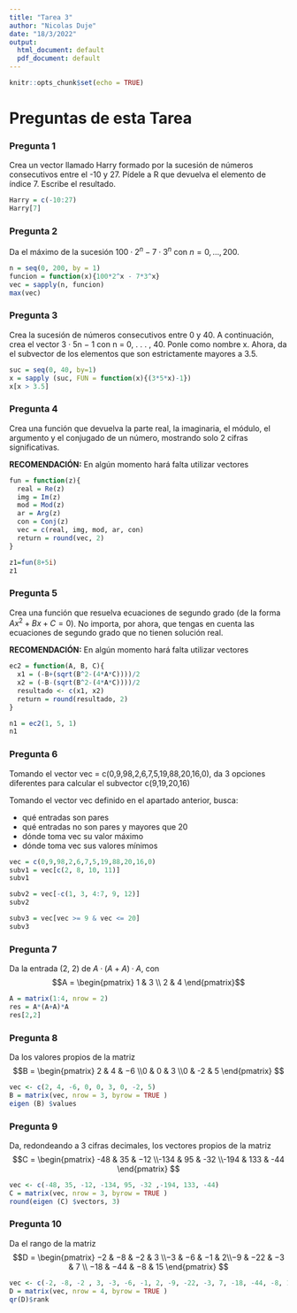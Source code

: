 ```yaml
---
title: "Tarea 3"
author: "Nicolas Duje"
date: "18/3/2022"
output:
  html_document: default
  pdf_document: default
---
```


```r
knitr::opts_chunk$set(echo = TRUE)
```

# Preguntas de esta Tarea

### Pregunta 1

Crea un vector llamado Harry formado por la sucesión de números consecutivos entre el -10 y 27. Pídele a R que devuelva el elemento de índice 7. Escribe el resultado.

```r

Harry = c(-10:27)
Harry[7]

```

### Pregunta 2
Da el máximo de la sucesión $100\cdot 2^n -7\cdot3^n$ con $n=0,\dots,200$.

```r

n = seq(0, 200, by = 1)
funcion = function(x){100*2^x - 7*3^x}
vec = sapply(n, funcion)
max(vec)

```


### Pregunta 3
Crea la sucesión de números consecutivos entre 0 y 40. A continuación, crea el vector 3 · 5n − 1 con
n = 0, . . . , 40. Ponle como nombre x. Ahora, da el subvector de los elementos que son estrictamente mayores
a 3.5.
```r

suc = seq(0, 40, by=1)
x = sapply (suc, FUN = function(x){(3*5*x)-1}) 
x[x > 3.5]
```

### Pregunta 4
Crea una función que devuelva la parte real, la imaginaria, el módulo, el argumento y el conjugado de un
número, mostrando solo 2 cifras significativas.

**RECOMENDACIÓN:** En algún momento hará falta utilizar vectores

```r

fun = function(z){
  real = Re(z)
  img = Im(z)
  mod = Mod(z)
  ar = Arg(z)
  con = Conj(z)
  vec = c(real, img, mod, ar, con)
  return = round(vec, 2)
}

z1=fun(8+5i)
z1
```
### Pregunta 5
Crea una función que resuelva ecuaciones de segundo grado (de la forma $Ax^2 + Bx + C = 0$). No importa,
por ahora, que tengas en cuenta las ecuaciones de segundo grado que no tienen solución real.

**RECOMENDACIÓN:** En algún momento hará falta utilizar vectores


```r

ec2 = function(A, B, C){
  x1 = (-B+(sqrt(B^2-(4*A*C))))/2
  x2 = (-B-(sqrt(B^2-(4*A*C))))/2
  resultado <- c(x1, x2)
  return = round(resultado, 2)
}

n1 = ec2(1, 5, 1)
n1
```
### Pregunta 6

Tomando el vector vec = c(0,9,98,2,6,7,5,19,88,20,16,0), da 3 opciones diferentes para calcular el
subvector c(9,19,20,16)

Tomando el vector vec definido en el apartado anterior, busca:

* qué entradas son pares
* qué entradas no son pares y mayores que 20
* dónde toma vec su valor máximo
* dónde toma vec sus valores mínimos

```r
vec = c(0,9,98,2,6,7,5,19,88,20,16,0)
subv1 = vec[c(2, 8, 10, 11)]
subv1

subv2 = vec[-c(1, 3, 4:7, 9, 12)]
subv2

subv3 = vec[vec >= 9 & vec <= 20]
subv3
```
### Pregunta 7
Da la entrada (2, 2) de $A · (A + A) · A$, con $$A = \begin{pmatrix} 1 & 3 \\ 2 & 4 \end{pmatrix}$$

```r

A = matrix(1:4, nrow = 2)
res = A*(A+A)*A
res[2,2]

```
### Pregunta 8
Da los valores propios de la matriz $$B = \begin{pmatrix} 2 & 4 & −6 \\0 & 0 & 3 \\0 & -2 & 5 \end{pmatrix} $$


```r

vec <- c(2, 4, -6, 0, 0, 3, 0, -2, 5)
B = matrix(vec, nrow = 3, byrow = TRUE )
eigen (B) $values

```
### Pregunta 9
Da, redondeando a 3 cifras decimales, los vectores propios de la matriz $$C = \begin{pmatrix} -48 & 35  & −12 \\-134 & 95 & -32 \\-194 & 133 & -44 \end{pmatrix} $$

```r

vec <- c(-48, 35, -12, -134, 95, -32 ,-194, 133, -44)
C = matrix(vec, nrow = 3, byrow = TRUE )
round(eigen (C) $vectors, 3)

```
### Pregunta 10
Da el rango de la matriz $$D = \begin{pmatrix} −2 & −8 & −2 & 3 \\−3 & −6 & −1 & 2\\−9 & −22 & −3 & 7 \\ −18 & −44 & −8 & 15 \end{pmatrix} $$

```r

vec <- c(-2, -8, -2 , 3, -3, -6, -1, 2, -9, -22, -3, 7, -18, -44, -8, 15)
D = matrix(vec, nrow = 4, byrow = TRUE )
qr(D)$rank

```







